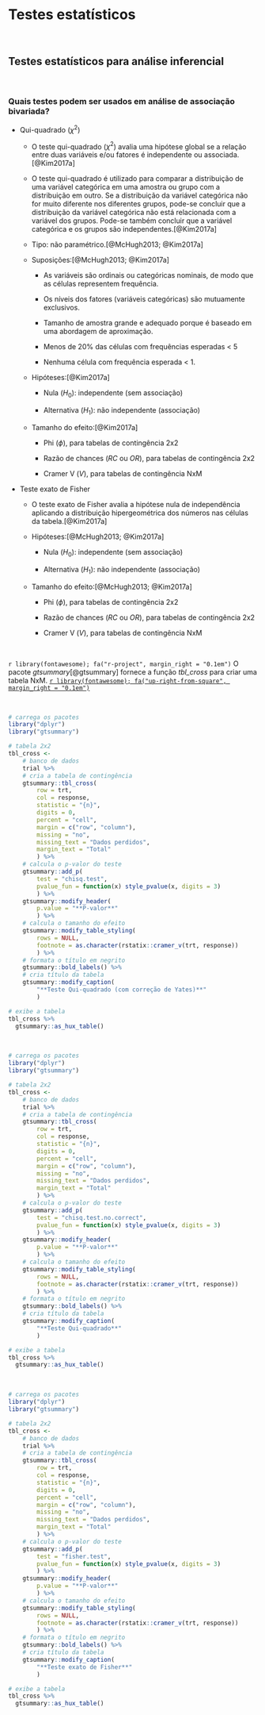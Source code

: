 # **Testes estatísticos** {#testes-estatisticos}

<br>

## Testes estatísticos para análise inferencial {#testes-analise-inferencial}

<br>

### Quais testes podem ser usados em análise de associação bivariada?

-   Qui-quadrado ($\chi^2$)

    -   O teste qui-quadrado ($\chi^2$) avalia uma hipótese global se a relação entre duas variáveis e/ou fatores é independente ou associada.[@Kim2017a]

    -   O teste qui-quadrado é utilizado para comparar a distribuição de uma variável categórica em uma amostra ou grupo com a distribuição em outro. Se a distribuição da variável categórica não for muito diferente nos diferentes grupos, pode-se concluir que a distribuição da variável categórica não está relacionada com a variável dos grupos. Pode-se também concluir que a variável categórica e os grupos são independentes.[@Kim2017a]

    -   Tipo: não paramétrico.[@McHugh2013; @Kim2017a]

    -   Suposições:[@McHugh2013; @Kim2017a]

        -   As variáveis são ordinais ou categóricas nominais, de modo que as células representem frequência.

        -   Os níveis dos fatores (variáveis categóricas) são mutuamente exclusivos.

        -   Tamanho de amostra grande e adequado porque é baseado em uma abordagem de aproximação.

        -   Menos de 20% das células com frequências esperadas \< 5

        -   Nenhuma célula com frequência esperada \< 1.

    -   Hipóteses:[@Kim2017a]

        -   Nula ($H_{0}$): independente (sem associação)

        -   Alternativa ($H_{1}$): não independente (associação)

    -   Tamanho do efeito:[@Kim2017a]

        -   Phi ($\phi$), para tabelas de contingência 2x2

        -   Razão de chances ($RC$ ou $OR$), para tabelas de contingência 2x2

        -   Cramer V ($V$), para tabelas de contingência NxM

-   Teste exato de Fisher

    -   O teste exato de Fisher avalia a hipótese nula de independência aplicando a distribuição hipergeométrica dos números nas células da tabela.[@Kim2017a]

    -   Hipóteses:[@McHugh2013; @Kim2017a]

        -   Nula ($H_{0}$): independente (sem associação)

        -   Alternativa ($H_{1}$): não independente (associação)

    -   Tamanho do efeito:[@McHugh2013; @Kim2017a]

        -   Phi ($\phi$), para tabelas de contingência 2x2

        -   Razão de chances ($RC$ ou $OR$), para tabelas de contingência 2x2

        -   Cramer V ($V$), para tabelas de contingência NxM

<br>

::: blue
`r library(fontawesome); fa("r-project", margin_right = "0.1em")` O pacote *gtsummary*[@gtsummary] fornece a função *tbl_cross* para criar uma tabela NxM. [`r library(fontawesome); fa("up-right-from-square", margin_right = "0.1em")`](https://cran.r-project.org/web/packages/gtsummary/index.html)
:::

<br>

```r
# carrega os pacotes
library("dplyr")
library("gtsummary")

# tabela 2x2
tbl_cross <-
    # banco de dados
    trial %>%
    # cria a tabela de contingência
    gtsummary::tbl_cross(
        row = trt,
        col = response,
        statistic = "{n}",
        digits = 0,
        percent = "cell",
        margin = c("row", "column"),
        missing = "no",
        missing_text = "Dados perdidos",
        margin_text = "Total"
        ) %>%
    # calcula o p-valor do teste
    gtsummary::add_p(
        test = "chisq.test",
        pvalue_fun = function(x) style_pvalue(x, digits = 3)
        ) %>%
    gtsummary::modify_header(
        p.value = "**P-valor**"
        ) %>%
    # calcula o tamanho do efeito
    gtsummary::modify_table_styling(
        rows = NULL,
        footnote = as.character(rstatix::cramer_v(trt, response))
        ) %>%
    # formata o título em negrito
    gtsummary::bold_labels() %>%
    # cria título da tabela
    gtsummary::modify_caption(
        "**Teste Qui-quadrado (com correção de Yates)**"
        )

# exibe a tabela
tbl_cross %>%
  gtsummary::as_hux_table()
```

<br>

```r
# carrega os pacotes
library("dplyr")
library("gtsummary")

# tabela 2x2
tbl_cross <-
    # banco de dados
    trial %>%
    # cria a tabela de contingência
    gtsummary::tbl_cross(
        row = trt,
        col = response,
        statistic = "{n}",
        digits = 0,
        percent = "cell",
        margin = c("row", "column"),
        missing = "no",
        missing_text = "Dados perdidos",
        margin_text = "Total"
        ) %>%
    # calcula o p-valor do teste
    gtsummary::add_p(
        test = "chisq.test.no.correct",
        pvalue_fun = function(x) style_pvalue(x, digits = 3)
        ) %>%
    gtsummary::modify_header(
        p.value = "**P-valor**"
        ) %>%
    # calcula o tamanho do efeito
    gtsummary::modify_table_styling(
        rows = NULL,
        footnote = as.character(rstatix::cramer_v(trt, response))
        ) %>%
    # formata o título em negrito
    gtsummary::bold_labels() %>%
    # cria título da tabela
    gtsummary::modify_caption(
        "**Teste Qui-quadrado**"
        )

# exibe a tabela
tbl_cross %>%
  gtsummary::as_hux_table()
```

<br>

```r
# carrega os pacotes
library("dplyr")
library("gtsummary")

# tabela 2x2
tbl_cross <-
    # banco de dados
    trial %>%
    # cria a tabela de contingência
    gtsummary::tbl_cross(
        row = trt,
        col = response,
        statistic = "{n}",
        digits = 0,
        percent = "cell",
        margin = c("row", "column"),
        missing = "no",
        missing_text = "Dados perdidos",
        margin_text = "Total"
        ) %>%
    # calcula o p-valor do teste
    gtsummary::add_p(
        test = "fisher.test",
        pvalue_fun = function(x) style_pvalue(x, digits = 3)
        ) %>%
    gtsummary::modify_header(
        p.value = "**P-valor**"
        ) %>%
    # calcula o tamanho do efeito
    gtsummary::modify_table_styling(
        rows = NULL,
        footnote = as.character(rstatix::cramer_v(trt, response))
        ) %>%
    # formata o título em negrito
    gtsummary::bold_labels() %>%
    # cria título da tabela
    gtsummary::modify_caption(
        "**Teste exato de Fisher**"
        )

# exibe a tabela
tbl_cross %>%
  gtsummary::as_hux_table()
```

<br>

